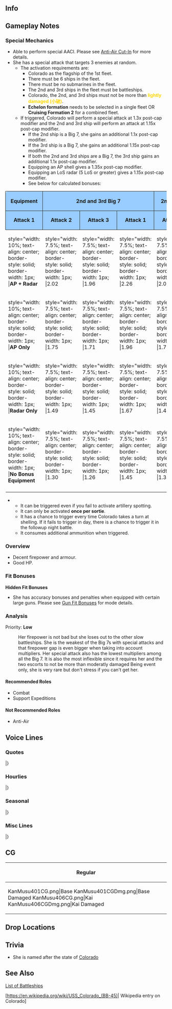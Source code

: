 ==Info==
{{KanmusuInfo|ID=401}}
{{KanmusuInfo|ID=406}}

==Gameplay Notes==
===Special Mechanics===
* Able to perform special AACI. Please see [[Aerial_Combat#Anti-Air_Cut-In|Anti-Air Cut-In]] for more details.
* She has a special attack that targets 3 enemies at random.
** The activation requirements are:
*** Colorado as the flagship of the 1st fleet.
*** There must be 6 ships in the fleet.
*** There must be no submarines in the fleet.
*** The 2nd and 3rd ships in the fleet must be battleships.
*** Colorado, the 2nd, and 3rd ships must not be more than <span style="color:gold;">'''lightly damaged (小破)'''</span>.
*** '''Echelon formation''' needs to be selected in a single fleet OR '''Cruising Formation 2''' for a combined fleet.
** If triggered, Colorado will perform a special attack at 1.3x post-cap modifier and the 2nd and 3rd ship will perform an attack at 1.15x post-cap modifier.
*** If the 2nd ship is a Big 7, she gains an additional 1.1x post-cap modifier.
*** If the 3rd ship is a Big 7, she gains an additional 1.15x post-cap modifier.
*** If both the 2nd and 3rd ships are a Big 7, the 3rd ship gains an additional 1.1x post-cap modifier.
*** Equipping an AP shell gives a 1.35x post-cap modifier.
*** Equipping an LoS radar (5 LoS or greater) gives a 1.15x post-cap modifier.
*** See below for calculated bonuses:
{| class="mw-collapsible" style="width: 100%;"
!rowspan="2" style="width: 10%; text-align: center; border-radius: 6px 0 0 0; border-style: solid; border-width: 1px; background-color:#99CCFF" | '''Equipment'''
!colspan="3" style="width: 22.5%; text-align: center; border-style: solid; border-width: 1px; background-color:#99CCFF" | '''2nd and 3rd Big 7'''
!colspan="3" style="width: 22.5%; text-align: center; border-style: solid; border-width: 1px; background-color:#99CCFF" | '''2nd Big 7'''
!colspan="3" style="width: 22.5%; text-align: center; border-style: solid; border-width: 1px; background-color:#99CCFF" | '''3rd Big 7'''
!colspan="3" style="width: 22.5%; text-align: center; border-radius: 0 6px 0 0; border-style: solid; border-width: 1px; background-color:#99CCFF" | '''No Big 7'''
|-
!style="width: 7.5%; text-align: center; border-style: solid; border-width: 1px; background-color:#99CCFF" | '''Attack 1'''
!style="width: 7.5%; text-align: center; border-style: solid; border-width: 1px; background-color:#99CCFF" | '''Attack 2'''
!style="width: 7.5%; text-align: center; border-style: solid; border-width: 1px; background-color:#99CCFF" | '''Attack 3'''
!style="width: 7.5%; text-align: center; border-style: solid; border-width: 1px; background-color:#99CCFF" | '''Attack 1'''
!style="width: 7.5%; text-align: center; border-style: solid; border-width: 1px; background-color:#99CCFF" | '''Attack 2'''
!style="width: 7.5%; text-align: center; border-style: solid; border-width: 1px; background-color:#99CCFF" | '''Attack 3'''
!style="width: 7.5%; text-align: center; border-style: solid; border-width: 1px; background-color:#99CCFF" | '''Attack 1'''
!style="width: 7.5%; text-align: center; border-style: solid; border-width: 1px; background-color:#99CCFF" | '''Attack 2'''
!style="width: 7.5%; text-align: center; border-style: solid; border-width: 1px; background-color:#99CCFF" | '''Attack 3'''
!style="width: 7.5%; text-align: center; border-style: solid; border-width: 1px; background-color:#99CCFF" | '''Attack 1'''
!style="width: 7.5%; text-align: center; border-style: solid; border-width: 1px; background-color:#99CCFF" | '''Attack 2'''
!style="width: 7.5%; text-align: center; border-style: solid; border-width: 1px; background-color:#99CCFF" | '''Attack 3'''
|-
|style="width: 10%; text-align: center; border-style: solid; border-width: 1px; |'''AP + Radar'''
|style="width: 7.5%; text-align: center; border-style: solid; border-width: 1px; |2.02
|style="width: 7.5%; text-align: center; border-style: solid; border-width: 1px; |1.96
|style="width: 7.5%; text-align: center; border-style: solid; border-width: 1px; |2.26
|style="width: 7.5%; text-align: center; border-style: solid; border-width: 1px; |2.02
|style="width: 7.5%; text-align: center; border-style: solid; border-width: 1px; |1.96
|style="width: 7.5%; text-align: center; border-style: solid; border-width: 1px; |1.79
|style="width: 7.5%; text-align: center; border-style: solid; border-width: 1px; |2.02
|style="width: 7.5%; text-align: center; border-style: solid; border-width: 1px; |1.79
|style="width: 7.5%; text-align: center; border-style: solid; border-width: 1px; |2.05
|style="width: 7.5%; text-align: center; border-style: solid; border-width: 1px; |2.02
|style="width: 7.5%; text-align: center; border-style: solid; border-width: 1px; |1.79
|style="width: 7.5%; text-align: center; border-style: solid; border-width: 1px; |1.79
|-
|style="width: 10%; text-align: center; border-style: solid; border-width: 1px; |'''AP Only'''
|style="width: 7.5%; text-align: center; border-style: solid; border-width: 1px; |1.75
|style="width: 7.5%; text-align: center; border-style: solid; border-width: 1px; |1.71
|style="width: 7.5%; text-align: center; border-style: solid; border-width: 1px; |1.96
|style="width: 7.5%; text-align: center; border-style: solid; border-width: 1px; |1.75
|style="width: 7.5%; text-align: center; border-style: solid; border-width: 1px; |1.71
|style="width: 7.5%; text-align: center; border-style: solid; border-width: 1px; |1.55
|style="width: 7.5%; text-align: center; border-style: solid; border-width: 1px; |1.75
|style="width: 7.5%; text-align: center; border-style: solid; border-width: 1px; |1.55
|style="width: 7.5%; text-align: center; border-style: solid; border-width: 1px; |1.79
|style="width: 7.5%; text-align: center; border-style: solid; border-width: 1px; |1.75
|style="width: 7.5%; text-align: center; border-style: solid; border-width: 1px; |1.55
|style="width: 7.5%; text-align: center; border-style: solid; border-width: 1px; |1.55
|-
|style="width: 10%; text-align: center; border-style: solid; border-width: 1px; |'''Radar Only'''
|style="width: 7.5%; text-align: center; border-style: solid; border-width: 1px; |1.49
|style="width: 7.5%; text-align: center; border-style: solid; border-width: 1px; |1.45
|style="width: 7.5%; text-align: center; border-style: solid; border-width: 1px; |1.67
|style="width: 7.5%; text-align: center; border-style: solid; border-width: 1px; |1.49
|style="width: 7.5%; text-align: center; border-style: solid; border-width: 1px; |1.45
|style="width: 7.5%; text-align: center; border-style: solid; border-width: 1px; |1.32
|style="width: 7.5%; text-align: center; border-style: solid; border-width: 1px; |1.49
|style="width: 7.5%; text-align: center; border-style: solid; border-width: 1px; |1.32
|style="width: 7.5%; text-align: center; border-style: solid; border-width: 1px; |1.52
|style="width: 7.5%; text-align: center; border-style: solid; border-width: 1px; |1.49
|style="width: 7.5%; text-align: center; border-style: solid; border-width: 1px; |1.32
|style="width: 7.5%; text-align: center; border-style: solid; border-width: 1px; |1.32
|-
|style="width: 10%; text-align: center; border-style: solid; border-width: 1px; |'''No Bonus Equipment'''
|style="width: 7.5%; text-align: center; border-style: solid; border-width: 1px; |1.30
|style="width: 7.5%; text-align: center; border-style: solid; border-width: 1px; |1.26
|style="width: 7.5%; text-align: center; border-style: solid; border-width: 1px; |1.45
|style="width: 7.5%; text-align: center; border-style: solid; border-width: 1px; |1.30
|style="width: 7.5%; text-align: center; border-style: solid; border-width: 1px; |1.26
|style="width: 7.5%; text-align: center; border-style: solid; border-width: 1px; |1.15
|style="width: 7.5%; text-align: center; border-style: solid; border-width: 1px; |1.30
|style="width: 7.5%; text-align: center; border-style: solid; border-width: 1px; |1.15
|style="width: 7.5%; text-align: center; border-style: solid; border-width: 1px; |1.32
|style="width: 7.5%; text-align: center; border-style: solid; border-width: 1px; |1.30
|style="width: 7.5%; text-align: center; border-style: solid; border-width: 1px; |1.15
|style="width: 10%; text-align: center; border-radius: 0 0 6px 0; border-style: solid; border-width: 1px; |1.15
|-
|}
** It can be triggered even if you fail to activate artillery spotting.
** It can only be activated '''once per sortie'''.
** It has a chance to trigger every time Colorado takes a turn at shelling. If it fails to trigger in day, there is a chance to trigger it in the followup night battle.
** It consumes additional ammunition when triggered.

===Overview===
* Decent firepower and armour.
* Good HP.

===Fit Bonuses===
{{:{{BASEPAGENAME}}/Equipment Bonuses}}
{{clear}}

'''Hidden Fit Bonuses'''
* She has accuracy bonuses and penalties when equipped with certain large guns. Please see [[Gun Fit Bonuses]] for mode details.

===Analysis===
Priority: '''Low'''

: Her firepower is not bad but she loses out to the other slow battleships. She is the weakest of the Big 7s with special attacks and that firepower gap is even bigger when taking into account multipliers. Her special attack also has the lowest multipliers among all the Big 7. It is also the most inflexible since it requires her and the two escorts to not be more than moderatly damaged Being event only, she is very rare but don't stress if you can't get her.

====Recommended Roles====
* Combat
* Support Expeditions

====Not Recommended Roles====
* Anti-Air

==Voice Lines==
===Quotes===
{{ShipquoteHeader}}
{{ShipquoteKai
|scenario = Introduction
|origin = Hi、私がStatesのBig Seven、Colorado級戦艦一番艦、USS Coloradoよ。あなたがAdmiral？悪くないわね。私にしっかり付いてきなさい。返事は？
|translation = Hi, I'm one of the Big Seven from the States, first of the Colorado-class battleships, USS Colorado. So you're the Admiral? Not too shabby. Make sure you stick real close to me. What do you say?
|audio = Colorado-Introduction.mp3
}}
{{ShipquoteKai
|scenario = Introduction
|kai = yes
|origin = Hi、StatesのBig Seven、Colorado級戦艦一番艦、USS Colorado、配置に付いてるわ。Admiral、今日も私にしっかり付いてきなさい。返事は？OK！
|translation = Hi, one of the Big Seven from the States, first of the Colorado-class battleship, USS Colorado, arriving on station. Admiral, make sure you stick real close to me today too. What do you say? OK!
|audio = ColoradoKai-Introduction.mp3
}}
{{ShipquoteKai
|scenario = Library
|origin = 私がStatesのBig Seven、Colorado級戦艦一番艦、USS BB-45 Coloradoよ。そう、New York生まれ、太平洋艦隊、真珠湾に配属されたわ。でも、本国で入渠中に奇襲があって…まあ、いいわ。Big Sevenの力、存分に見せてあげるわね。覚悟してて。
|translation = I'm one of the Big Seven from the States, first of the Colorado-class battleships, USS BB-45 Colorado. Yes, I was born in New York and assigned to the Pacific Fleet at Pearl Harbour. But I was under repair back home when the attack happened...<ref>She was undergoing repairs at Puget Sound Navy Yard when the Attack on Pearl Harbor happened.</ref> well, nevermind that. I'll show you what one of the Big Seven can really do. Just you wait.
|audio = Colorado-Library.mp3
}}
{{ShipquoteKai
|scenario = Secretary 1
|origin = 聞こえてるわ。What’s up？
|translation = I hear you. What's up?
|audio = Colorado-Secretary_1.mp3
}}
{{ShipquoteKai
|scenario = Secretary 1
|kai = yes
|origin = 私を呼んだ？What’s up？
|translation = Did you call me? What's up?
|audio = ColoradoKai-Secretary_1.mp3
}}
{{ShipquoteKai
|scenario = Secretary 2
|origin = Did you need me?
|translation = Did you need me?
|audio = Colorado-Secretary_2.mp3
}}
{{ShipquoteKai
|scenario = Secretary 2
|kai = yes
|origin = あなたの…あなた達のために戦ってあげる。私がそうしたいの！
|translation = I fight for your... I fight for all of your sakes. That's what I want!
|audio = ColoradoKai-Secretary_2.mp3
}}
{{ShipquoteKai
|scenario = Secretary 3
|origin = あなた、少し気安いわね。いいこと、私はあのBig Sevenの、そしてその一番艦なのよ。もっと尊敬と畏敬の念を……えぇ、陸奥、何？そうじゃない？えぇ！？
|translation = You're being a bit too casual with me. Listen here, I'm one of the Big Seven, and its lead ship to boot! Show some more reverence and respect... Eh, Mutsu, what is it? That's not true? Eeh!?<ref>The ''Colorado''-class was technically designed earlier (as an up-gunned version of the preceding ''Tennessee''-class), but due to various delays ''Nagato'' became the first of the Big Seven to actually be launched.</ref>
|audio = Colorado-Secretary_3.mp3
}}
{{ShipquoteKai
|scenario = Secretary Idle
|origin = 長門、陸奥、what’s up？「テイトク」？あぁ、Admiralね。知らない。しばらく見てないわ。
|translation = Nagato, Mutsu, what's up? "Teitoku"? Ah, the Admiral. I don't know where he is. I haven't seen him for a while.
|audio = Colorado-Idle.mp3
}}
{{ShipquoteKai
|scenario = Secretary (Married)
|origin = えへん。Admiral、この私がcoffeeを入れてあげたわ。よかったらどうぞ。熱いわよ。
|translation = Ahem. Admiral, I made some coffee. Please have some if you'd like. It's hot.
|audio = Colorado-Secretary_Married.mp3
}}
{{ShipquoteKai
|scenario = Wedding
|origin = Admiral？このringは何？…えっ、私に？So beautiful！あ・り・が・と！ずっと大切にするわ！
|translation = Admiral? What's this ring for? ...Eh, it's for me? It's so beautiful! Thank~ you~! I'll always treasure it!
|audio = Colorado-Wedding.mp3
}}
{{ShipquoteKai
|scenario = Player's Score
|origin = Information? OK!
|translation = Information? OK!
|audio = Colorado-Looking_At_Scores.mp3
}}
{{ShipquoteKai
|scenario = Joining the Fleet
|origin = USS BB-45, Colorado-class nameship, Colorado. 出るわ。付いて…きなさい！
|translation = USS BB-45, Colorado-class nameship, Colorado. I'm heading out. Follow... me!
|audio = Colorado-Joining_A_Fleet.mp3
}}
{{ShipquoteKai
|scenario = Equipment 1
|origin = おぉ！そうするの？
|translation = Ooh! Is this it?
|audio = Colorado-Equipment_1.mp3
}}
{{ShipquoteKai
|scenario = Equipment 1
|kai = yes
|origin = おぉ！それはいいわね。OK！
|translation = Ooh! This is nice. OK!
|audio = ColoradoKai-Equipment_1.mp3
}}
{{ShipquoteKai
|scenario = Equipment 2
|origin = Right on！気に入ったわ。
|translation = Right on! I like it.
|audio = Colorado-Equipment_2.mp3
}}
{{ShipquoteKai
|scenario = Equipment 3
|origin = OK.
|translation = OK.
|audio = Colorado-Equipment_3.mp3
}}
{{ShipquoteKai
|scenario = Supply
|origin = Thanks！助かるわ。
|translation = Thanks! This helps.
|audio = Colorado-Supply.mp3
}}
{{ShipquoteKai
|scenario = Docking (Minor Damage)
|origin = Take a bath, OK?
|translation = I'll take a bath, OK?
|audio = Colorado-Docking_Minor.mp3
}}
{{ShipquoteKai
|scenario = Docking (Major Damage)
|origin = ちょっと休暇をもらうわ。何？あなた、何か文句でもあるの？
|translation = I'm going to get some rest. What? You got a problem with that?
|audio = Colorado-Docking_Major.mp3
}}
{{ShipquoteKai
|scenario = Construction
|origin = Finished.
|translation = Finished.
|audio = Colorado-Construction.mp3
}}
{{ShipquoteKai
|scenario = Returning from Sortie
|origin = Operation complete.
|translation = Operation complete.
|audio = Colorado-Returning_From_Sortie.mp3
}}
{{ShipquoteKai
|scenario = Starting a Sortie
|origin = 太平洋艦隊旗艦、戦艦Colorado、出撃します！みんな、いい？私達で蹴散らします！抜錨！
|translation = Pacific Fleet flagship, battleship Colorado, sortieing. Is everyone ready? We'll put them to rout! Weigh anchor!
|audio = Colorado-Starting_A_Sortie.mp3
}}
{{ShipquoteKai
|scenario = Starting a Battle
|origin = Enemy in sight！さあ、始めます。蹴散らせ！
|translation = Enemy in sight! Alright, let's get started. Crush them!
|audio = Colorado-Battle_Start.mp3
}}
{{ShipquoteKai
|scenario = Attack
|origin = Fire!
|translation = Fire!
|audio = Colorado-Attack.mp3
}}
{{ShipquoteKai
|scenario = Attack
|kai = yes
|origin = この近代化改装はだてじゃないのよ。Fire！
|translation = My modernisation remodel isn't just for show. Fire!
|audio = ColoradoKai-Attack.mp3
}}
{{ShipquoteKai
|scenario = Air Battle/ Daytime Spotting/ Night Battle Attack 
|origin = もっと撃ちなさい！もっとよ！
|translation = Keep firing! Don't stop!
|audio = Colorado-Night_Attack.mp3
}}
{{ShipquoteKai
|scenario = Night Battle
|origin = 全艦、私に付いてきなさい！この夜で殲滅します！
|translation = All ships, follow me! We'll annihilate them at night!
|audio = Colorado-Night_Battle.mp3
}}
{{ShipquoteKai
|scenario = MVP
|origin = 私がnumber one？Battle star？そうね、もらっておくわ。みんな、私をお手本にしてもいいのよ。
|translation = I'm number one? A battle star? Alright, I accept. Everyone, feel free to use me as your role model.
|audio = Colorado-MVP.mp3
}}
{{ShipquoteKai
|scenario = MVP
|kai = yes
|origin = 私がnumber one？Battle star？そうね、もらっておくわ。あなた達のおかげね。Thanks。
|translation = I'm number one? A battle star? Alright, I accept. It's thanks to all of you. Thanks.
|audio = ColoradoKai-MVP.mp3
}}
{{ShipquoteKai
|scenario = Minor Damage 1
|origin = きゃあぁー！Shit！少しはやるじゃない。
|translation = Kyaaah! Shit! Not too bad.
|audio = Colorado-Minor_Damage_1.mp3
}}
{{ShipquoteKai
|scenario = Minor Damage 2
|origin = きゃあぁー！
|translation = Kyaaaah!
|audio = Colorado-Minor_Damage_2.mp3
}}
{{ShipquoteKai
|scenario = Major Damage
|origin = Oh my God！この私が？今に見てなさい。
|translation = Oh my God! I've been hit? Look what you've done!
|audio = Colorado-Major_Damage.mp3
}}
{{ShipquoteKai
|scenario = Sunk
|origin = Oh my… God…この私が…海に…沈むというの？……水が冷たい…冷たくて…暗いわ…
|translation = Oh my... God... Someone like me is... sinking... into this sea? ...The water is cold... Cold and... dark...
|audio = Colorado-Sunk.mp3
}}
|} <references/>

{{clear}}

===Hourlies===
{{ShipquoteHeader | type = hourly}}
{{ShipquoteKai
|scenario = 00:00 
|origin = 仕方ない。私、Coloradoが、今日はsecretaryをやってあげるわ。今日だけよ。勘違はしないでね。
|translation = If I must. I, Colorado, will be your secretary for today. Just for today. Don't misunderstand me.
|audio = ColoradoKai-00.mp3
}}
{{ShipquoteKai
|scenario = 01:00 
|origin = It is 1. まあ、そういうことね？
|translation = It is 1. Well, something like this?
|audio = ColoradoKai-01.mp3
}}
{{ShipquoteKai
|scenario = 02:00 
|origin = It is 2. 陸奥は「ウシミツ」って言ってたわね？
|translation = It is 2. Mutsu said it was "ushimitsu", right?<ref>"Ushimitsu" (丑三つ) is the "hour of the ox" and refers to 0200-0230 in traditional Japanese timekeeping.</ref>
|audio = ColoradoKai-02.mp3
}}
{{ShipquoteKai
|scenario = 03:00 
|origin = It is 3. さすがに眠いわ。お休みしない？
|translation = It is 3. Even I'm getting sleepy. Shall we get some rest? 
|audio = ColoradoKai-03.mp3
}}
{{ShipquoteKai
|scenario = 04:00 
|origin = It’s 4. まだ頑張るの？Really?
|translation = It's 4. You're still going to keep going? Really?
|audio = ColoradoKai-04.mp3
}}
{{ShipquoteKai
|scenario = 05:00 
|origin = It’s 5. もう朝になるわ。仕方ない。私がcoffeeを入れてあげる。あなたも飲むでしょう？
|translation = It's 5. Morning is almost here. I've got no choice then. I'll make some coffee. You'll have some, right?
|audio = ColoradoKai-05.mp3
}}
{{ShipquoteKai
|scenario = 06:00
|origin = Good morning. It is 6. さあ、艦隊総員起床をかけるわよ。はぁー、んー。いい朝ね。
|translation = Good morning. It is 6. Now then, time to sound Reveille. *deep breath* Nngggh. It's a great morning.
|audio = ColoradoKai-06.mp3
}}
{{ShipquoteKai
|scenario = 07:00 
|origin = It is 7. Morningを用意しておいたわ。卵はscrambleでいいでしょう？はい、どぞ。
|translation = It is 7. I've made breakfast. Scrambled eggs are fine, right? Here you go.
|audio = ColoradoKai-07.mp3
}}
{{ShipquoteKai
|scenario = 08:00 
|origin = It is 8. さあ、海に出ましょう！今日はどんな艦隊運用？えぇ、長期入渠？却下よ。
|translation = It is 8. Now, let's head out to sea! What operations will we be doing today? Eh, long-term docking? I refuse.
|audio = ColoradoKai-08.mp3
}}
{{ShipquoteKai
|scenario = 09:00 
|origin = It is 9. あっ、Mary？そうね、また会えると思うわ。あの子達、ああ見えてしぶといから。
|translation = It is 9. Ah, Mary? Yes, I feel like I'll see them again. Those girls are tougher than they look.<ref>Referring to her sister Maryland and the other members of Battleship Row during the Attack on Pearl Harbor. Most were from older classes but survived and returned to service.</ref>
|audio = ColoradoKai-09.mp3
}}
{{ShipquoteKai
|scenario = 10:00 
|origin = It is 10. あぁ、この艦橋構造？私は嫌いじゃないんだけど。あなたは嫌なの？ん、OK。
|translation = It is 10. Ah, the shape of my bridge? I don't dislike it. Do you not like it? Hmm, OK.
|audio = ColoradoKai-10.mp3
}}
{{ShipquoteKai
|scenario = 11:00 
|origin = Elevensies. そろそろランチにする？まだ早いかな…今日は私がlunch boxを持ってきたから。
|translation = Elevenses. Shall we have lunch soon? I guess it's still early... I've brought a lunch box today.
|audio = ColoradoKai-11.mp3
}}
{{ShipquoteKai
|scenario = 12:00 
|origin = It is noon. さあ、開けてみて。どう？Colorado特製sandwichのlunch box！豪華でしょう？どうぞ。
|translation = It is noon. Come on, open it up. Well? It's my special sandwich lunch box! Isn't it grand? Help yourself.
|audio = ColoradoKai-12.mp3
}}
{{ShipquoteKai
|scenario = 13:00 
|origin = It is 1. 食後はcoffeeでいい？OK。
|translation = It is 1. Would you like some coffee after your meal? OK.
|audio = ColoradoKai-13.mp3
}}
{{ShipquoteKai
|scenario = 14:00 
|origin = It is 2. さあ、午後は演習でいい？
|translation = It is 2. Alright, can we do some exercises this afternoon?
|audio = ColoradoKai-14.mp3
}}
{{ShipquoteKai
|scenario = 15:00 
|origin = It is 3. あら、Nelson！Fine？
|translation = It is 3. Oh, Nelson! Are you doing fine?
|audio = ColoradoKai-15.mp3
}}
{{ShipquoteKai
|scenario = 16:00 
|origin = It is 4. そう、複縦陣…そうね、梯形陣も侮れない気がしない？正面、そして舷側方向に対しても。
|translation = It is 4. Right, double line... But I don't think you should just ignore echelon either. You can face both forwards and broadside.
|audio = ColoradoKai-16.mp3
}}
{{ShipquoteKai
|scenario = 17:00 
|origin = It is 5. 夕日が海に沈むわ。きれいね。このmagic hour、私は、好き。あなたは？
|translation = It is 5. The sun is sinking below the sea. It's beautiful. I like this magic hour.<ref>See [[wikipedia:Golden hour (photography)|golden hour]]</ref> What about you?
|audio = ColoradoKai-17.mp3
}}
{{ShipquoteKai
|scenario = 18:00 
|origin = It is 6. さあ、dinnerの用意をしましょう。MenuはNew York cut steak。待っていて。
|translation = It is 6. Alright, I'll go get dinner ready. The menu will be New York cut steak. Just wait! <ref>New York cut steak is more commonly known as [https://en.wikipedia.org/wiki/Strip_steak| strip steak].</ref>
|audio = ColoradoKai-18.mp3
}}
{{ShipquoteKai
|scenario = 19:00 
|origin = It is 7. さあ、steakが焼けたわ。冷めないうちに召し上がれ。飲み物はbeerでいい？
|translation = It is 7. There, the steak is done. Eat up before it gets cold. Would you like some beer?
|audio = ColoradoKai-19.mp3
}}
{{ShipquoteKai
|scenario = 20:00 
|origin = It is 8. 食事中だっていうのに、港が少し騒がしいわね。3rd Squadron？…あっ、出撃した。
|translation = It is 8. Isn't the port a little busy for mealtime? The 3rd Squadron?<ref>Presumably referring to Sendai's Third Destroyer Squadron setting out for night battle.</ref> ...Ah, they sortied.
|audio = ColoradoKai-20.mp3
}}
{{ShipquoteKai
|scenario = 21:00 
|origin = It is 9. あぁ、あなたは確か…山城？えぇ、Wee Vee？ここにはいないわ。あぁ、そう？OK。
|translation = It is 9. Ah, if I'm not mistaken, you're... Yamashiro? Eh, Wee Vee? She's not here. Ah, is that so? OK.<ref>Yamashiro was sunk by ''Colorado'''s sister ship and fellow Big Seven member ''West Virginia'', nicknamed "Wee Vee".</ref>
|audio = ColoradoKai-21.mp3
}}
{{ShipquoteKai
|scenario = 22:00 
|origin = It is 10. ううん、大丈夫。山城はああ見えて、姉思いのいい子よ。私は嫌いじゃない。
|translation = It is 10. No, it's fine. It might not seem like it, but Yamashiro's just a girl that loves her sister. I don't dislike that.
|audio = ColoradoKai-22.mp3
}}
{{ShipquoteKai
|scenario = 23:00 
|origin = It is 11. もうこんな時間。明日？明日も色々手伝ってあげてもいいわ。…あっ！仕方ない…わね！
|translation = It is 11. Look how late it's gotten. Tomorrow? I'll help you with whatever you want tomorrow. ...Ah! Because... I've got no choice!
|audio = ColoradoKai-23.mp3
}}
|} <references/>

{{clear}}

===Seasonal===
{{SeasonalHeaderOld}}
{{SeasonalQuote
|scenario = [[Seasonal/Rainy_Season_2019|Rainy Season 2019]]
|origin = ここでは、この季節はやたらとrainyね？。私は晴れのほうが好き。ね、WeeVee、あなたはどう？
|translation =	So it gets pretty rainy here around this season, huh? I prefer it sunny. WeeVee, how about you?
|audio = Colorado_Rainy_Season_2019_Sec1.mp3
|notes = 
}}
{{SeasonalQuote
|scenario = [[Seasonal/Autumn_2019|Autumn 2019]]
|origin = 鎮守府秋祭り…いいわね。この国のフェスの雰囲気も…あぁ、あの駆逐艦がほうばってるのはなに？食べてみたいわ。
|translation =	The Naval District Autumn Festival... This is nice. The atmosphere of the festivals in this country are... Ah, what is that destroyer eating? I'd like to try some.
|audio = Colorado_Autumn_2019_Sec1.mp3
|notes = 
}}
{{SeasonalQuote
|scenario = [[Seasonal/Saury_2019|Saury 2019]]
|origin = 噂のサンマフェス。何か、思ってた以上に大掛かりなのね？せっかくだから、私もその「シオヤキ」試してみたい！いい？
|translation =	So this is the Saury Festival I've heard about. It's a lot larger than I imagined. Since I'm here, I'd like to try one of those "salt grilled saury"! Can I?
|audio = Colorado_Saury_2019_Sec1.mp3
|notes = 
}}
{{SeasonalQuote
|scenario = [[Seasonal/End_of_Year_2019|End of Year 2019]]
|origin = Mary、大掃除ですって？大規模cleaningってことね。まあ、いいことじゃない。私たちも協力しましょう！
|translation =	Mary, it's a spring cleaning you say? That means it's a large-scale cleaning. Well, this is good. We'll help out too!
|audio = Colorado_Year_End_2019_Secretary_1.mp3
|notes = 
}}
{{SeasonalQuote
|scenario = [[Seasonal/New_Year_2020|New Year 2020]]
|origin = Happy New Year！新年もよろしく頼むわ。OK？さあ、美味しいものでも食べに行きましょう？？
|translation =	Happy New Year! I'm counting on you again this year. OK? Now, shall we go have some good food?
|audio = Colorado_New_Year_2020_Secretary_1.mp3
|notes = 
}}
{{SeasonalQuote
|scenario = [[Seasonal/Setsubun_2020|Setsubun 2020]]
|origin = あぁ、知っているわ。Saraに聞いたもの。セッツブーンね？任せておいて。初弾から当ててあげる。陸奥、覚悟！
|translation =	Ah, I know about this. I heard about this from Sara. Setsubun, right? Leave it to me. I'll get them on the first shot. Mutsu, brace yourself!
|audio = Colorado_Setsubun_2020_Secretary_1.mp3
|notes = 
}}
{{SeasonalQuote
|scenario = [[Seasonal/Valentine%27s_Day_2020|Valentine's Day 2020]]
|origin = あなたにこれをあげるわ。Chocolate。特に深い意味はないの。みんなそうしてるみたいだから。そうよ。
|translation =	This is for you. Some chocolate. There's nothing special about it. It's just that everyone was doing it. That's all.
|audio = Colorado_Valentines_2020_Secretary_1.mp3
|notes = 
}}
{{SeasonalQuote
|scenario = [[Seasonal/White_Day_2020|White Day 2020]]
|origin = 	あら！義理堅いのね。私のくれるの？Thanks！あぁ、そんな喜んではいないわ。普通よ！普通。
|translation =	Oh my! You're so dutiful. Is this for me? Thanks! Ah, I'm not that happy about it! Just average! Yes, just that much.
|audio = Colorado_White_Day_2020_Secretary_1.mp3
|notes = 
}}
{{SeasonalQuote
|scenario = [[Seasonal/Seventh_Anniversary|7th Anniversary 2020]]
|origin = 7th Anniversary! おめでとう！私も祝福するわ。艦隊に、みんなに、栄光ありますように！
|translation =	It's the 7th Anniversary! Congratulations! I give you my blessings. May the entire fleet continue to gain glory!
|audio = Colorado_7th_Anniversary_Secretary_1.mp3
|notes = 
}}
|}<references/>

{{clear}}

===Misc Lines===
{{SeasonalHeaderOld}}
{{SeasonalQuote
|scenario = Colorado Special Attack
|origin = Colorado戦隊全力斉射！各個目標に砲撃開始！一気に殲滅する。Fire!
|translation =	Colorado Squadron, full broadside! Open fire when you've confirmed your targets! We'll destroy them in one broadside. Fire!
|audio = Colorado-Special_1.mp3
|notes = Special Attack Line
}}
{{SeasonalQuote
|scenario = [[Hinamatsuri 2020 Mini-Event]]
|origin = 臨時編成、太平洋艦隊、戦場到着。これより友軍を援護する。 
|translation =	The Provisional Pacific Fleet has arrived on the battlefield. We'll now support the allied fleet.
|audio = Ship_Voice_Colorado_Kai_Hinamatsuri_2020_Mini-Event_Friend_Fleet_1.mp3
|notes = Friend Fleet 1
}}
|} <references/>

{{clear}}

==CG==
{| class="mw-collapsible mw-collapsed wikitable" style="width: 100%;"
!Regular
|-
|<gallery>
KanMusu401CG.png|Base
KanMusu401CGDmg.png|Base Damaged
KanMusu406CG.png|Kai
KanMusu406CGDmg.png|Kai Damaged
</gallery>
|}

==Drop Locations==

==Trivia==
* She is named after the state of [https://en.wikipedia.org/wiki/Colorado Colorado]

==See Also==
[[http://en.kancollewiki.net/wiki/List_of_battleships_by_upgraded_maximum_stats| List of Battleships]]

[https://en.wikipedia.org/wiki/USS_Colorado_(BB-45)| Wikipedia entry on Colorado]

{{shiplist}}